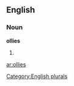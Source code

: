 
==English==

===Noun===
'''ollies'''

# {{plural of|[[ollie]]}}

[[Category:English plurals]]

[[ar:ollies]]